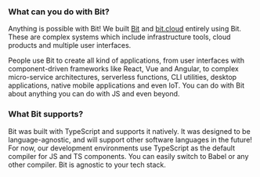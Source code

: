 
<WhatIsBitShort />

### What can you do with Bit?

Anything is possible with Bit! We built [Bit](https://bit.dev) and [bit.cloud](https://bit.cloud) entirely using Bit. These are complex systems which include infrastructure
tools, cloud products and multiple user interfaces.

People use Bit to create all kind of applications, from user interfaces with component-driven frameworks like React, Vue and Angular, to complex
micro-service architectures, serverless functions, CLI utilities, desktop applications, native mobile applications and even IoT. You can do with Bit about anything you can do with JS
and even beyond.

### What Bit supports?

Bit was built with TypeScript and supports it natively. It was designed to be language-agnostic, and will support other software languages in the future!
For now, our development environments use TypeScript as the default compiler for JS and TS components. You can easily switch to Babel or any other compiler. Bit is agnostic to your tech stack.
